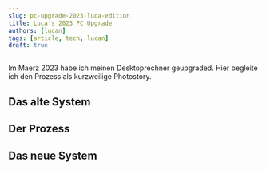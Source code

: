 ```yaml
---
slug: pc-upgrade-2023-luca-edition
title: Luca's 2023 PC Upgrade
authors: [lucan]
tags: [article, tech, lucan]
draft: true
---
```



Im Maerz 2023 habe ich meinen Desktoprechner geupgraded. Hier begleite ich den Prozess als kurzweilige Photostory.


<!--truncate-->

## Das alte System

## Der Prozess

## Das neue System
